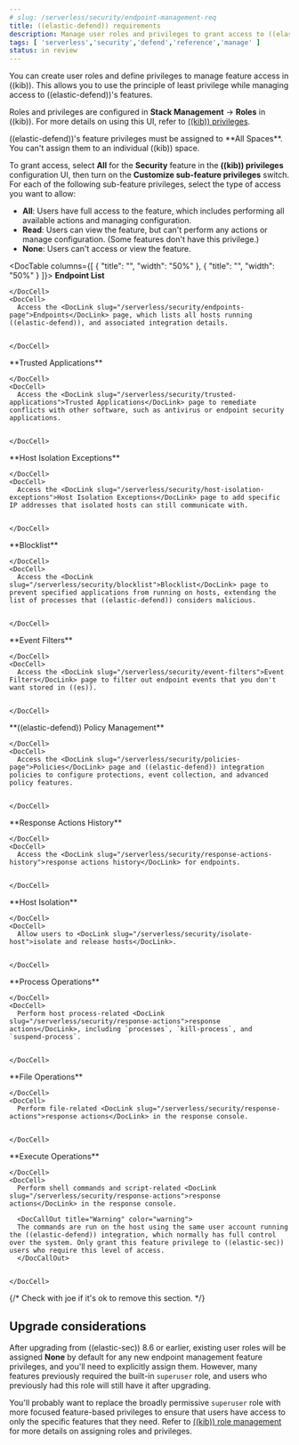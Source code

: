 ```yaml
---
# slug: /serverless/security/endpoint-management-req
title: ((elastic-defend)) requirements
description: Manage user roles and privileges to grant access to ((elastic-defend)) features.
tags: [ 'serverless','security','defend','reference','manage' ]
status: in review
---
```


<div id="endpoint-management-req"></div>

You can create user roles and define privileges to manage feature access in ((kib)). This allows you to use the principle of least privilege while managing access to ((elastic-defend))'s features.

Roles and privileges are configured in **Stack Management** → **Roles** in ((kib)). For more details on using this UI, refer to [((kib)) privileges](((kibana-ref))/kibana-role-management.html#adding_kibana_privileges). 

<DocCallOut title="Note">
((elastic-defend))'s feature privileges must be assigned to **All Spaces**. You can't assign them to an individual ((kib)) space. 
</DocCallOut>

<DocImage size="xl" url="../images/endpoint-management-req/-getting-started-endpoint-privileges.png" alt="Configuring privileges in Kibana" />

To grant access, select **All** for the **Security** feature in the **((kib)) privileges** configuration UI, then turn on the **Customize sub-feature privileges** switch. For each of the following sub-feature privileges, select the type of access you want to allow:

* **All**: Users have full access to the feature, which includes performing all available actions and managing configuration.
* **Read**: Users can view the feature, but can't perform any actions or manage configuration. (Some features don't have this privilege.)
* **None**: Users can't access or view the feature.

<DocTable columns={[
  {
    "title": "",
    "width": "50%"
  },
  {
    "title": "",
    "width": "50%"
  }
]}>
  <DocRow>
    <DocCell>
      **Endpoint List**
      
    </DocCell>
    <DocCell>
      Access the <DocLink slug="/serverless/security/endpoints-page">Endpoints</DocLink> page, which lists all hosts running ((elastic-defend)), and associated integration details.
      
      
    </DocCell>
  </DocRow>
  <DocRow>
    <DocCell>
      **Trusted Applications**
      
    </DocCell>
    <DocCell>
      Access the <DocLink slug="/serverless/security/trusted-applications">Trusted Applications</DocLink> page to remediate conflicts with other software, such as antivirus or endpoint security applications.
      
      
    </DocCell>
  </DocRow>
  <DocRow>
    <DocCell>
      **Host Isolation Exceptions**
      
    </DocCell>
    <DocCell>
      Access the <DocLink slug="/serverless/security/host-isolation-exceptions">Host Isolation Exceptions</DocLink> page to add specific IP addresses that isolated hosts can still communicate with.
      
      
    </DocCell>
  </DocRow>
  <DocRow>
    <DocCell>
      **Blocklist**
      
    </DocCell>
    <DocCell>
      Access the <DocLink slug="/serverless/security/blocklist">Blocklist</DocLink> page to prevent specified applications from running on hosts, extending the list of processes that ((elastic-defend)) considers malicious.
      
      
    </DocCell>
  </DocRow>
  <DocRow>
    <DocCell>
      **Event Filters**
      
    </DocCell>
    <DocCell>
      Access the <DocLink slug="/serverless/security/event-filters">Event Filters</DocLink> page to filter out endpoint events that you don't want stored in ((es)).
      
      
    </DocCell>
  </DocRow>
  <DocRow>
    <DocCell>
      **((elastic-defend)) Policy Management**
      
    </DocCell>
    <DocCell>
      Access the <DocLink slug="/serverless/security/policies-page">Policies</DocLink> page and ((elastic-defend)) integration policies to configure protections, event collection, and advanced policy features.
      
      
    </DocCell>
  </DocRow>
  <DocRow>
    <DocCell>
      **Response Actions History** 
      
    </DocCell>
    <DocCell>
      Access the <DocLink slug="/serverless/security/response-actions-history">response actions history</DocLink> for endpoints.
      
      
    </DocCell>
  </DocRow>
  <DocRow>
    <DocCell>
      **Host Isolation** 
      
    </DocCell>
    <DocCell>
      Allow users to <DocLink slug="/serverless/security/isolate-host">isolate and release hosts</DocLink>.
      
      
    </DocCell>
  </DocRow>
  <DocRow>
    <DocCell>
      **Process Operations** 
      
    </DocCell>
    <DocCell>
      Perform host process-related <DocLink slug="/serverless/security/response-actions">response actions</DocLink>, including `processes`, `kill-process`, and `suspend-process`.
      
      
    </DocCell>
  </DocRow>
  <DocRow>
    <DocCell>
      **File Operations**
      
    </DocCell>
    <DocCell>
      Perform file-related <DocLink slug="/serverless/security/response-actions">response actions</DocLink> in the response console.
      
      
    </DocCell>
  </DocRow>
  <DocRow>
    <DocCell>
      **Execute Operations**
      
    </DocCell>
    <DocCell>
      Perform shell commands and script-related <DocLink slug="/serverless/security/response-actions">response actions</DocLink> in the response console.
      
      <DocCallOut title="Warning" color="warning">
      The commands are run on the host using the same user account running the ((elastic-defend)) integration, which normally has full control over the system. Only grant this feature privilege to ((elastic-sec)) users who require this level of access.
      </DocCallOut>
      
      
    </DocCell>
  </DocRow>
</DocTable>

{/* Check with joe if it's ok to remove this section. */} 
## Upgrade considerations

After upgrading from ((elastic-sec)) 8.6 or earlier, existing user roles will be assigned **None** by default for any new endpoint management feature privileges, and you'll need to explicitly assign them. However, many features previously required the built-in `superuser` role, and users who previously had this role will still have it after upgrading.

You'll probably want to replace the broadly permissive `superuser` role with more focused feature-based privileges to ensure that users have access to only the specific features that they need. Refer to [((kib)) role management](((kibana-ref))/kibana-role-management.html) for more details on assigning roles and privileges.
